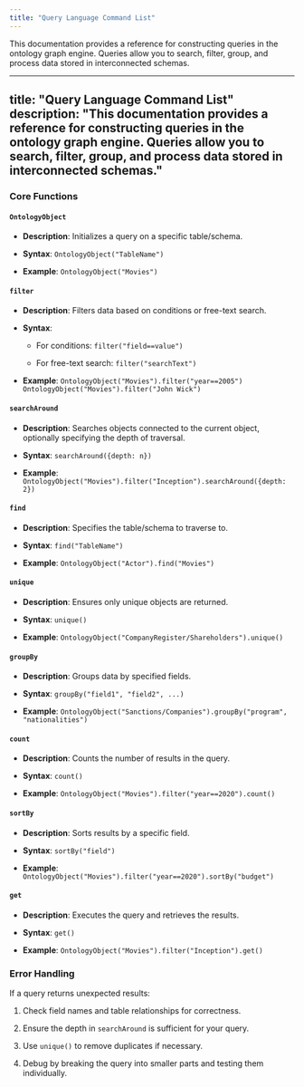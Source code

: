 ```yaml
---
title: "Query Language Command List"
---
```


This documentation provides a reference for constructing queries in the ontology graph engine. Queries allow you to search, filter, group, and process data stored in interconnected schemas.

---
title: "Query Language Command List"
description: "This documentation provides a reference for constructing queries in the ontology graph engine. Queries allow you to search, filter, group, and process data stored in interconnected schemas."
---



### **Core Functions**

#### **`OntologyObject`**

* **Description**: Initializes a query on a specific table/schema.

* **Syntax**: `OntologyObject("TableName")`

* **Example**:
  `OntologyObject("Movies")`

#### **`filter`**

* **Description**: Filters data based on conditions or free-text search.

* **Syntax**:

  * For conditions: `filter("field==value")`

  * For free-text search: `filter("searchText")`

* **Example**:
  `OntologyObject("Movies").filter("year==2005")`
  `OntologyObject("Movies").filter("John Wick")`

#### **`searchAround`**

* **Description**: Searches objects connected to the current object, optionally specifying the depth of traversal.

* **Syntax**: `searchAround({depth: n})`

* **Example**:
  `OntologyObject("Movies").filter("Inception").searchAround({depth: 2})`

#### **`find`**

* **Description**: Specifies the table/schema to traverse to.

* **Syntax**: `find("TableName")`

* **Example**:
  `OntologyObject("Actor").find("Movies")`

#### **`unique`**

* **Description**: Ensures only unique objects are returned.

* **Syntax**: `unique()`

* **Example**:
  `OntologyObject("CompanyRegister/Shareholders").unique()`

#### **`groupBy`**

* **Description**: Groups data by specified fields.

* **Syntax**: `groupBy("field1", "field2", ...)`

* **Example**:
  `OntologyObject("Sanctions/Companies").groupBy("program", "nationalities")`

#### **`count`**

* **Description**: Counts the number of results in the query.

* **Syntax**: `count()`

* **Example**:
  `OntologyObject("Movies").filter("year==2020").count()`

#### **`sortBy`**

* **Description**: Sorts results by a specific field.

* **Syntax**: `sortBy("field")`

* **Example**:
  `OntologyObject("Movies").filter("year==2020").sortBy("budget")`

#### **`get`**

* **Description**: Executes the query and retrieves the results.

* **Syntax**: `get()`

* **Example**:
  `OntologyObject("Movies").filter("Inception").get()`

### **Error Handling**

If a query returns unexpected results:

1. Check field names and table relationships for correctness.

2. Ensure the depth in `searchAround` is sufficient for your query.

3. Use `unique()` to remove duplicates if necessary.

4. Debug by breaking the query into smaller parts and testing them individually.